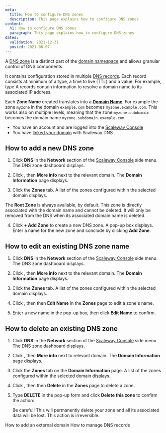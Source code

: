 ```yaml
---
meta:
  title: How to configure DNS zones
  description: This page explains how to configure DNS zones
content:
  h1: How to configure DNS zones
  paragraph: This page explains how to configure DNS zones
dates:
  validation: 2021-12-31
  posted: 2021-06-07
---
```


A [DNS zone](/network/dns-cloud/concepts#dns-zone) is a distinct part of the [domain namespace](/network/dns-cloud/concepts/#dns-namespace) and allows granular control of DNS components. 

It contains configuration stored in multiple [DNS records](/network/dns-cloud/concepts#dns-record). Each record consists at minimum of a type, a time to live (TTL) and a value. For example, type A records contain information to resolve a domain name to its associated IP address.  

Each **Zone Name** created translates into a [**Domain Name**](/network/dns-cloud/concepts/#domain-name-domain). For example the zone `myzone` in the domain `example.com` becomes `myzone.example.com`. This works also on multiple levels, meaning that the zone `myzone.subdomain` becomes the domain name `myzone.subdomain.example.com`.

<Message type="requirement">

- You have an account and are logged into the [Scaleway Console](https://console.scaleway.com) 
- You have [linked your domain](/network/dns-cloud/how-to/add-external-domain) with Scaleway DNS

</Message>

## How to add a new DNS zone

1. Click **DNS** in the **Network** section of the [Scaleway Console](https://console.scaleway.com) side menu. The DNS zone dashboard displays.

2. Click <Icon name="more" />, then **More info** next to the relevant domain. The **Domain Information** page displays.

3. Click the **Zones** tab. A list of the zones configured within the selected domain displays.
  <Lightbox src="scaleway-dns-zone-list.png" alt="" />

  <Message type="note">

  The **Root Zone** is always available, by default. This zone is directly associated with the domain name and cannot be deleted. It will only be removed from the DNS when its associated domain name is deleted. 

  </Message>

4. Click **+ Add Zone** to create a new DNS zone. A pop-up box displays. Enter a name for the new zone and conclude by clicking **Add Zone**.
  <Lightbox src="scaleway-dns-add-zone.png" alt="" />

## How to edit an existing DNS zone name

1. Click **DNS** in the **Network** section of the [Scaleway Console](https://console.scaleway.com) side menu. The DNS zone dashboard displays.

2. Click <Icon name="more" />, then **More info** next to the relevant domain. The **Domain Information** page displays.

3. Click the **Zones** tab. A list of the zones configured within the selected domain displays.

4. Click <Icon name="more" />, then then **Edit Name** in the **Zones** page to edit a zone's name. 
  <Lightbox src="scaleway-dns-zone-list-edit.png" alt="" />

5. Enter a new name in the pop-up box, then click **Edit Name** to confirm. 
  <Lightbox src="scaleway-dns-edit-zone-name.png" alt="" />

## How to delete an existing DNS zone 

1. Click **DNS** in the **Network** section of the [Scaleway Console](https://console.scaleway.com) side menu. The DNS zone dashboard displays.

2. Click <Icon name="more" />, then **More info** next to relevant domain. The **Domain Information** page displays.

3. Click the **Zones** tab on the **Domain Information** page. A list of the zones configured within the selected domain displays.

4. Click <Icon name="more" />, then then **Delete** in the **Zones** page to delete a zone. 

5. Type **DELETE** in the pop-up form and click **Delete this zone** to confirm the action:
    <Lightbox src="scaleway-dns-delete-zone.png" alt="" />
    <Message type="important">

    Be careful! This will permanently delete your zone and all its associated data will be lost. This action is irreversible.

    </Message>

<Navigation title="See Also">
  <PreviousButton to="/network/dns-cloud/how-to/add-external-domain/">How to add an external domain</PreviousButton>
  <NextButton to="/network/dns-cloud/how-to/manage-dns-records/">How to manage DNS records</NextButton>
</Navigation>
